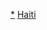 {{Catnav|頁面分類|地理|地理模板|大洲模板|各大洲國家模板|北美洲国家模板|加勒比海國家模板}}
{{Catnav|頁面分類|地理|地理模板|大洲模板|北美洲模板|北美洲国家模板|加勒比海國家模板}}
{{Catnav|頁面分類|地理|区域地理|大洲|北美洲|北美洲模板|北美洲国家模板|加勒比海國家模板}}
{{Catnav|頁面分類|地理|美洲国家|加勒比海國家|海地}}

[[Category:海地|*]]
[[Category:加勒比海國家模板|Haiti]]
